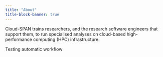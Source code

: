 ```yaml
---
title: "About"
title-block-banner: true
---
```


Cloud-SPAN trains researchers, and the research software engineers that support them, to run specialised analyses on cloud-based high-performance computing (HPC) infrastructure.

Testing automatic workflow
